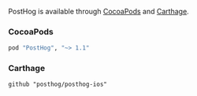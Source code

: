PostHog is available through [CocoaPods](http://cocoapods.org) and [Carthage](https://github.com/Carthage/Carthage).

### CocoaPods

```ruby
pod "PostHog", "~> 1.1"
```

### Carthage

```
github "posthog/posthog-ios"
```